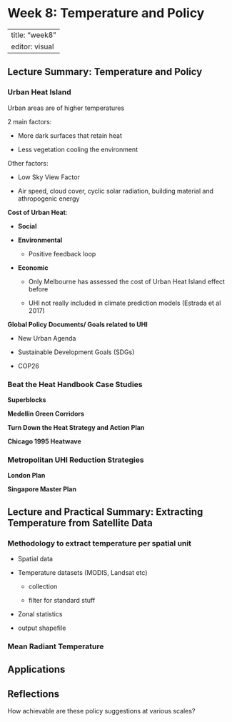 # Week 8: Temperature and Policy

---
title: "week8"
editor: visual
---

## Lecture Summary: Temperature and Policy

### Urban Heat Island

Urban areas are of higher temperatures

2 main factors:

-   More dark surfaces that retain heat

-   Less vegetation cooling the environment

Other factors:

-   Low Sky View Factor

-   Air speed, cloud cover, cyclic solar radiation, building material and athropogenic energy

**Cost of Urban Heat**:

-   **Social**

-   **Environmental**

    -   Positive feedback loop

-   **Economic**

    -   Only Melbourne has assessed the cost of Urban Heat Island effect before

    -   UHI not really included in climate prediction models (Estrada et al 2017)

**Global Policy Documents/ Goals related to UHI**

-   New Urban Agenda

-   Sustainable Development Goals (SDGs)

-   COP26

### **Beat the Heat Handbook Case Studies**

**Superblocks**

**Medellin Green Corridors**

**Turn Down the Heat Strategy and Action Plan**

**Chicago 1995 Heatwave**

### Metropolitan UHI Reduction Strategies

**London Plan**

**Singapore Master Plan**

## Lecture and Practical Summary: Extracting Temperature from Satellite Data

### Methodology to extract temperature per spatial unit

-   Spatial data

-   Temperature datasets (MODIS, Landsat etc)

    -   collection

    -   filter for standard stuff

-   Zonal statistics

-   output shapefile

### Mean Radiant Temperature

## Applications

## Reflections

How achievable are these policy suggestions at various scales?
